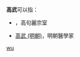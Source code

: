 
'''高武'''可以指：
* {{link-ko|高武 (高句麗)|고무 (고구려)}}，高句麗宗室
* [[高武_(明朝)|高武 (明朝)]]，明朝醫學家
{{disambig}}

[[Category:二字高姓人名消歧义|wu]]